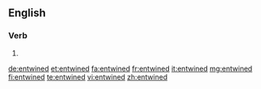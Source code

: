 ==English==

===Verb===
{{head|en}}

# {{en-past of|entwine}}

[[de:entwined]]
[[et:entwined]]
[[fa:entwined]]
[[fr:entwined]]
[[it:entwined]]
[[mg:entwined]]
[[fi:entwined]]
[[te:entwined]]
[[vi:entwined]]
[[zh:entwined]]